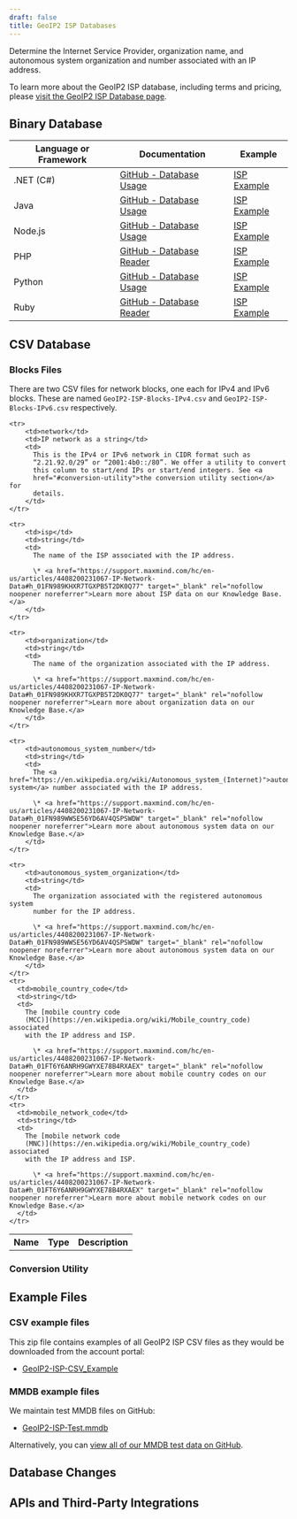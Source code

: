 ```yaml
---
draft: false
title: GeoIP2 ISP Databases
---
```



Determine the Internet Service Provider, organization name, and autonomous
system organization and number associated with an IP address.

To learn more about the GeoIP2 ISP database, including terms and pricing, please
[visit the GeoIP2 ISP Database page](https://www.maxmind.com/en/geoip2-isp-database).

<DataPrivacyWarning />

## Binary Database

<BinaryDatabases />

| Language or Framework | Documentation                                                                      | Example                                                              |
| --------------------- | ---------------------------------------------------------------------------------- | -------------------------------------------------------------------- |
| .NET (C#)             | [GitHub - Database Usage](https://github.com/maxmind/GeoIP2-dotnet#database-usage) | [ISP Example](https://github.com/maxmind/GeoIP2-dotnet#isp-database) |
| Java                  | [GitHub - Database Usage](https://github.com/maxmind/GeoIP2-java#database-usage)   | [ISP Example](https://github.com/maxmind/GeoIP2-java#isp)            |
| Node.js               | [GitHub - Database Usage](https://github.com/maxmind/GeoIP2-node#database-usage)   | [ISP Example](https://github.com/maxmind/GeoIP2-node#isp-example)    |
| PHP                   | [GitHub - Database Reader](https://github.com/maxmind/GeoIP2-php#database-reader)  | [ISP Example](https://github.com/maxmind/GeoIP2-php#isp-example)     |
| Python                | [GitHub - Database Usage](https://github.com/maxmind/GeoIP2-python#database-usage) | [ISP Example](https://github.com/maxmind/GeoIP2-python#isp-database) |
| Ruby                  | [GitHub - Database Reader](https://github.com/maxmind/GeoIP2-ruby#database-reader) | [ISP Example](https://github.com/maxmind/GeoIP2-ruby#isp-example)    |

## CSV Database

<CsvDatabasesIntro />

<ZipFileContent product-name="GeoIP2-ISP" />

<FileFormat />

### Blocks Files

There are two CSV files for network blocks, one each for IPv4 and IPv6 blocks.
These are named `GeoIP2-ISP-Blocks-IPv4.csv` and `GeoIP2-ISP-Blocks-IPv6.csv`
respectively.

<table>
  <tbody>
    <tr>
        <th>Name</th>
        <th>Type</th>
        <th>Description</th>
    </tr>

    <tr>
        <td>network</td>
        <td>IP network as a string</td>
        <td>
          This is the IPv4 or IPv6 network in CIDR format such as
          “2.21.92.0/29” or “2001:4b0::/80”. We offer a utility to convert
          this column to start/end IPs or start/end integers. See <a
          href="#conversion-utility">the conversion utility section</a> for
          details.
        </td>
    </tr>

    <tr>
        <td>isp</td>
        <td>string</td>
        <td>
          The name of the ISP associated with the IP address.

          \* <a href="https://support.maxmind.com/hc/en-us/articles/4408200231067-IP-Network-Data#h_01FN989KHXR7TGXPB5T2DK0Q77" target="_blank" rel="nofollow noopener noreferrer">Learn more about ISP data on our Knowledge Base.</a>
        </td>
    </tr>

    <tr>
        <td>organization</td>
        <td>string</td>
        <td>
          The name of the organization associated with the IP address.

          \* <a href="https://support.maxmind.com/hc/en-us/articles/4408200231067-IP-Network-Data#h_01FN989KHXR7TGXPB5T2DK0Q77" target="_blank" rel="nofollow noopener noreferrer">Learn more about organization data on our Knowledge Base.</a>
        </td>
    </tr>

    <tr>
        <td>autonomous_system_number</td>
        <td>string</td>
        <td>
          The <a href="https://en.wikipedia.org/wiki/Autonomous_system_(Internet)">autonomous system</a> number associated with the IP address.

          \* <a href="https://support.maxmind.com/hc/en-us/articles/4408200231067-IP-Network-Data#h_01FN989WWSE56YD6AV4QSPSWDW" target="_blank" rel="nofollow noopener noreferrer">Learn more about autonomous system data on our Knowledge Base.</a>
        </td>
    </tr>

    <tr>
        <td>autonomous_system_organization</td>
        <td>string</td>
        <td>
          The organization associated with the registered autonomous system
          number for the IP address.

          \* <a href="https://support.maxmind.com/hc/en-us/articles/4408200231067-IP-Network-Data#h_01FN989WWSE56YD6AV4QSPSWDW" target="_blank" rel="nofollow noopener noreferrer">Learn more about autonomous system data on our Knowledge Base.</a>
        </td>
    </tr>
    <tr>
      <td>mobile_country_code</td>
      <td>string</td>
      <td>
        The [mobile country code
        (MCC)](https://en.wikipedia.org/wiki/Mobile_country_code) associated
        with the IP address and ISP.

          \* <a href="https://support.maxmind.com/hc/en-us/articles/4408200231067-IP-Network-Data#h_01FT6Y6ANRH9GWYXE78B4RXAEX" target="_blank" rel="nofollow noopener noreferrer">Learn more about mobile country codes on our Knowledge Base.</a>
      </td>
    </tr>
    <tr>
      <td>mobile_network_code</td>
      <td>string</td>
      <td>
        The [mobile network code
        (MNC)](https://en.wikipedia.org/wiki/Mobile_country_code) associated
        with the IP address and ISP.

          \* <a href="https://support.maxmind.com/hc/en-us/articles/4408200231067-IP-Network-Data#h_01FT6Y6ANRH9GWYXE78B4RXAEX" target="_blank" rel="nofollow noopener noreferrer">Learn more about mobile network codes on our Knowledge Base.</a>
      </td>
    </tr>

  </tbody>
</table>

### Conversion Utility

<ConversionUtility />

## Example Files

<ExampleFiles />

### CSV example files

This zip file contains examples of all GeoIP2 ISP CSV files as they would be
downloaded from the account portal:

- [GeoIP2-ISP-CSV_Example](/static/GeoIP2-ISP-CSV_Example.zip)

### MMDB example files

We maintain test MMDB files on GitHub:

- [GeoIP2-ISP-Test.mmdb](https://github.com/maxmind/MaxMind-DB/blob/main/test-data/GeoIP2-ISP-Test.mmdb)

Alternatively, you can
[view all of our MMDB test data on GitHub](https://github.com/maxmind/MaxMind-DB/tree/main/test-data).

## Database Changes

<DatabaseChanges product="ISP" />

## APIs and Third-Party Integrations

<APIs />
